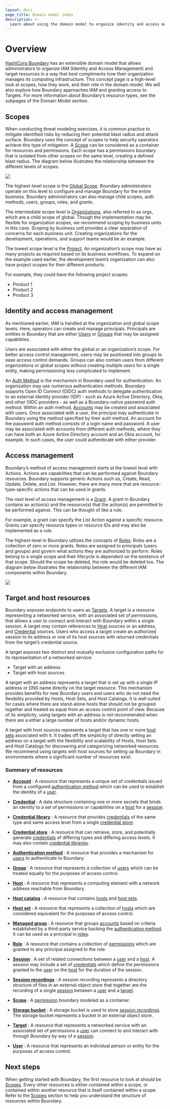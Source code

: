 ```yaml
---
layout: docs
page_title: Domain model index
description: >-
  Learn about using the domain model to organize identity and access management and target resources for secure access. Understand how resources work together.
---
```


# Overview

[HashiCorp Boundary](https://www.boundaryproject.io/) has an extensible domain model that allows administrators to organize IAM (Identity and Access Management) and target resources in a way that best compliments how their organization manages its computing infrastructure. This concept page is a high-level look at scopes, how they work, and their role in the domain model. We will also explore how Boundary approaches IAM and granting access to Targets. For more information about Boundary’s resource types, see the subpages of the Domain Model section.

## Scopes

When conducting threat modeling exercises, it is common practice to mitigate  identified risks by reducing their potential blast radius and attack surface. Boundary uses the concept of scopes to help security operators achieve this type of mitigation.  A [Scope](/boundary/docs/concepts/domain-model/scopes) can be considered as a container for resources and permissions. Each scope has a permissions boundary that is isolated from other scopes on the same level, creating a defined blast radius.
The diagram below illustrates the relationship between the different levels of scopes.


![](/img/boundary-domain-model-overview.jpg)

The highest-level  scope is the [Global Scope](/boundary/docs/concepts/domain-model/scopes#global). Boundary administrators operate on this level to configure and manage Boundary for the entire business. Boundary administrators  can also manage child scopes, auth methods, users, groups, roles, and grants.

The intermediate scope level is  [Organizations](/boundary/docs/concepts/domain-model/scopes#organizations), also referred to as orgs, which are a child scope of global.  Though the implementation may be flexible for organization scopes, we recommend scoping by business units in this case. Scoping by business unit provides a clear separation of concerns for each business unit. Creating organizations for the development, operations, and support teams would be an example.

The lowest scope level is the [Project](/boundary/docs/concepts/domain-model/scopes#projects). An organization’s scope may have as many projects as required based on its business workflows. To expand on the example used earlier, the development team’s organization can also have project scopes for their different products.

For example, they could have the following project scopes:

- Product 1
- Product 2
- Product 3

## Identity and access management

As mentioned earlier, IAM  is handled at the organization and global scope levels. Here, operators can create and manage principals. Principals are entities in Boundary that are either [Users](/boundary/docs/concepts/domain-model/users) or [Groups](/boundary/docs/concepts/domain-model/groups) that may be assigned capabilities.

Users are associated with either the global or an organization’s scope. For better access control management, users may be positioned into groups to ease access control demands. Groups can also contain users from different organizations or global scopes without creating multiple users for a single entity, making permissioning less complicated to implement.

An [Auth Method](/boundary/docs/concepts/domain-model/auth-methods) is the mechanism in Boundary used for authentication. An organization may use numerous authentication methods. Boundary supports Open ID Connect (OIDC) auth methods to delegate authentication to an external identity provider (IDP) - such as Azure Active Directory, Okta, and other OIDC providers - as well as a Boundary-native password auth method. Within an auth method, [Accounts](/boundary/docs/concepts/domain-model/accounts) may be created and associated with users.  Once associated with a user, the principal may authenticate in Boundary using the method specified by their auth method. An account for the password auth method consists of a login name and password. A user may be associated with accounts from different auth methods, where they can have both an Azure Active Directory account and an Okta account, for example. In such cases, the user could authenticate with either provider.

## Access management

Boundary’s method of access management starts at the lowest level with Actions. Actions are capabilities that can be performed against Boundary resources. Boundary supports generic Actions such as, Create, Read, Update, Delete, and List. However, there are many more that are resource-type-specific actions that can be used in grants.

The next level of access management is a [Grant](/boundary/docs/concepts/security/permissions#grant-strings). A grant in Boundary contains an action(s) and the resource(s) that the action(s) are permitted to be performed against. This can be thought of like a rule.

For example, a grant can specify the List Action against a specific resource. Grants can specify resource types or resource IDs and may also be implemented as a rule.

The highest-level in Boundary utilizes the concepts of [Roles](/boundary/docs/concepts/domain-model/roles). Roles are a collection of zero or more grants. Roles are assigned to principals (users and groups) and govern what actions they are authorized to perform.  Roles belong to a single scope and their lifecycle is dependent on the existence of that scope. Should the scope be deleted, the role would be deleted too. The diagram below illustrates the relationship between the different IAM components within Boundary.

![](/img/component-relationship.png)

## Target and host resources

Boundary exposes endpoints to users as [Targets](/boundary/docs/concepts/domain-model/targets). A target is a resource representing a networked service, with an associated set of permissions, that allows a user to connect and interact with Boundary within a single session. A target may contain references to [Host](/boundary/docs/concepts/domain-model/hosts) sources or an address, and [Credential](/boundary/docs/concepts/domain-model/credentials) sources. Users who access a target create an authorized session to its address or one of its host sources with returned credentials from the target’s credential source.

A target exposes two distinct and mutually exclusive configuration paths for its
representation of a networked service:

- Target with an address
- Target with host sources

A target with an address represents a target that is set up with a single IP
address or DNS name directly on the target resource. This mechanism provides
benefits for new Boundary users and users who do not need the flexibility
provided by Hosts, Host Sets, and Host Catalogs. It is well suited for cases
where there are stand-alone hosts that should not be grouped together and
treated as equal from an access control point of view. Because of its
simplicity, using targets with an address is not recommended when there are a
either a large number of hosts and/or dynamic hosts.

A target with host sources represents a target that has one or more [host
sets][] associated with it. It trades off the simplicity of directly setting an
address on a target with the flexibility and scalability of Hosts, Host Sets and
Host Catalogs for discovering and categorizing networked resources. We recommend
using targets with host sources for setting up Boundary in environments where a
significant number of resources exist.

### Summary of resources

- **[Account][]** :
  A resource
  that represents a unique set of credentials
  issued from a configured [authentication method][]
  which can be used to establish the identity of a [user][].

- **[Credential][]** :
  A data structure containing one or more secrets
  that binds an identity to a set of permissions or capabilities
  on a [host][] for a [session][].

- **[Credential library][]** :
  A resource
  that provides [credentials][]
  of the same type and same access level
  from a single [credential store][].

- **[Credential store][]** :
  A resource
  that can retrieve, store, and potentially generate [credentials][]
  of differing types and differing access levels.
  It may also contain [credential libraries][].

- **[Authentication method][]** :
  A resource
  that provides a mechanism
  for [users][] to authenticate to Boundary.

- **[Group][]** :
  A resource
  that represents a collection of [users][]
  which can be treated equally
  for the purposes of access control.

- **[Host][]** :
  A resource
  that represents a computing element with a network address
  reachable from Boundary.

- **[Host catalog][]** :
  A resource
  that contains [hosts][] and [host sets][].

- **[Host set][]** :
  A resource
  that represents a collection of [hosts][]
  which are considered equivalent
  for the purposes of access control.

- **[Managed group][]** :
  A resource that groups [accounts][] based on criteria
  established by a third-party service backing the [authentication method][]. It
  can be used as a principal in [roles][].

- **[Role][]** :
  A resource
  that contains a collection of [permissions][]
  which are granted to any principal assigned to the role.

- **[Session][]** :
  A set of related connections between a [user][] and a [host][].
  A session may include a set of [credentials][]
  which define the permissions granted to the [user][] on the [host][] for the duration
  of the session.

- **[Session recordings][]** :
   A session recording represents a directory structure of files in an external object store that together are the recording of a single [session][] between a [user][] and a [target][].

- **[Scope][]** :
  A [permission][] boundary modeled as a container.

- **[Storage bucket][]** :
   A storage bucket is used to store [session recordings][].
   The storage bucket represents a bucket in an external object store.

- **[Target][]** :
  A resource
  that represents a networked service
  with an associated set of permissions
  a [user][] can connect to
  and interact with
  through Boundary
  by way of a [session][].

- **[User][]** :
  A resource
  that represents an individual person or entity
  for the purposes of access control.

## Next steps

When getting started with Boundary,
the first resource to look at should be [Scopes][].
Every other resources is either contained within a scope,
or contained within another resource
that is itself contained within a scope.
Refer to the [Scopes] section to help you understand the structure of resources within Boundary.

[iam]: https://en.wikipedia.org/wiki/Identity_management
[account]: /boundary/docs/concepts/domain-model/accounts
[accounts]: /boundary/docs/concepts/domain-model/accounts
[authentication method]: /boundary/docs/concepts/domain-model/auth-methods
[authentication methods]: /boundary/docs/concepts/domain-model/auth-methods
[credential library]: /boundary/docs/concepts/domain-model/credential-libraries
[credential libraries]: /boundary/docs/concepts/domain-model/credential-libraries
[credential store]: /boundary/docs/concepts/domain-model/credential-stores
[credential stores]: /boundary/docs/concepts/domain-model/credential-stores
[credential]: /boundary/docs/concepts/domain-model/credentials
[credentials]: /boundary/docs/concepts/domain-model/credentials
[group]: /boundary/docs/concepts/domain-model/groups
[groups]: /boundary/docs/concepts/domain-model/groups
[host catalog]: /boundary/docs/concepts/domain-model/host-catalogs
[host catalogs]: /boundary/docs/concepts/domain-model/host-catalogs
[host set]: /boundary/docs/concepts/domain-model/host-sets
[host sets]: /boundary/docs/concepts/domain-model/host-sets
[host]: /boundary/docs/concepts/domain-model/hosts
[hosts]: /boundary/docs/concepts/domain-model/hosts
[managed group]: /boundary/docs/concepts/domain-model/managed-groups
[role]: /boundary/docs/concepts/domain-model/roles
[roles]: /boundary/docs/concepts/domain-model/roles
[scope]: /boundary/docs/concepts/domain-model/scopes
[scopes]: /boundary/docs/concepts/domain-model/scopes
[project]: /boundary/docs/concepts/domain-model/scopes#projects
[session]: /boundary/docs/concepts/domain-model/sessions
[session recordings]: /boundary/docs/concepts/domain-model/session-recordings
[sessions]: /boundary/docs/concepts/domain-model/sessions
[storage bucket]: /boundary/docs/concepts/domain-model/storage-buckets
[target]: /boundary/docs/concepts/domain-model/targets
[targets]: /boundary/docs/concepts/domain-model/targets
[user]: /boundary/docs/concepts/domain-model/users
[users]: /boundary/docs/concepts/domain-model/users
[permission]: /boundary/docs/concepts/security/permissions
[permissions]: /boundary/docs/concepts/security/permissions
